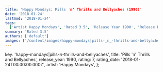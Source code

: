 ```yaml
---
title: 'Happy Mondays: Pills 'n' Thrills and Bellyaches (1990)'
date: '2018-01-24'
lastmod: '2018-01-24'
tags:
  ['Artist Happy Mondays', 'Rated 3.5', 'Release Year 1990', 'Release Decade 1990']
summary: 'Rated 3.5'
authors: ['default']
images: ['/content/images/happy-mondays|pills-_n_-thrills-and-bellyaches.jpg']
---
```


  key: 'happy-mondays|pills-_n_-thrills-and-bellyaches',
  title: 'Pills 'n' Thrills and Bellyaches',
  release_year: 1990,
  rating: 7,
  rating_date: '2018-01-24T00:00:00.000Z',
  artist: 'Happy Mondays',
};

<MusicRating data={data} />
